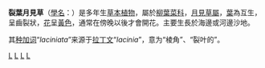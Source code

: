 {{Speciesbox
| genus = Oenothera
| species = laciniata
| authority = Hill., 1768
| image = Oenothera laciniata.JPG
| image_caption = 裂葉月見草的花與葉
}}

'''裂葉月見草'''（[[學名|學名]]：''{{lang|la|Oenothera laciniata}}''）是多年生[[草本植物|草本植物]]，屬於[[柳葉菜科|柳葉菜科]]，[[月見草屬|月見草屬]]，[[葉|葉]]為互生，呈齒裂狀，[[花|花]]呈[[黃色|黃色]]，通常在傍晚以後才會開花。主要生長於海邊或河邊沙地。

其[[种加词|种加词]]“''laciniata''”来源于[[拉丁文|拉丁文]]“''lacinia''”，意为“棱角”、“裂叶的”。

{{taxonbar}}

[[Category:月见草属|L]]
[[Category:一年生草本植物|L]]
[[Category:多年生草本植物|L]]
[[Category:1768年描述的植物|L]]


{{Myrtales-stub}}